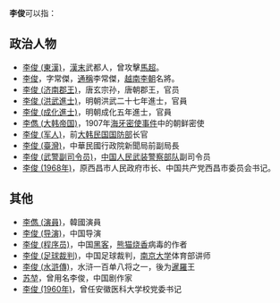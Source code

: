 '''李俊'''可以指：
== 政治人物 ==
* [[李俊_(東漢)|李俊 (東漢)]]，[[漢末|漢末]]武都人，曾攻擊[[馬超|馬超]]。
* [[李常傑|李俊]]，字常傑，[[以字行|通稱]]李常傑，[[越南|越南]][[李朝_(越南)|李朝]]名將。
* [[李俊_(济南郡王)|李俊 (济南郡王)]]，唐玄宗孙，唐朝郡王，官员
* [[李俊_(洪武進士)|李俊 (洪武進士)]]，明朝洪武二十七年進士，官員
* [[李俊_(成化進士)|李俊 (成化進士)]]，明朝成化五年進士，官員
* [[李儁_(大韩帝国)|李儁 (大韩帝国)]]，1907年[[海牙密使事件|海牙密使事件]]中的朝鲜密使
* [[李俊_(军人)|李俊 (军人)]]，前[[大韩民国国防部|大韩民国国防部]]长官
* [[李俊_(臺灣)|李俊 (臺灣)]]，中華民國行政院新聞局前副局長
* [[李俊_(武警副司令员)|李俊 (武警副司令员)]]，[[中国人民武装警察部队|中国人民武装警察部队]]副司令员
* [[李俊_(1968年)|李俊 (1968年)]]，原西昌市人民政府市长、中国共产党西昌市委员会书记。

== 其他 ==
* [[李儁_(演員)|李儁 (演員)]]，韓國演員
* [[李俊_(导演)|李俊 (导演)]]，中国导演
* [[李俊_(程序员)|李俊 (程序员)]]，中国[[黑客|黑客]]，[[熊猫烧香|熊猫烧香]]病毒的作者
* [[李俊_(足球裁判)|李俊 (足球裁判)]]，中国足球裁判，[[南京大学|南京大学]]体育部讲师
* [[李俊_(水滸傳)|李俊 (水滸傳)]]，水浒一百单八将之一，後为[[暹羅|暹羅]]王
* [[苏堃|苏堃]]，曾用名李俊，中国剧作家
* [[李俊_(1960年)|李俊 (1960年)]]，曾任安徽医科大学校党委书记

{{disambig|J俊|Cat=二字李姓人名消歧义}}
